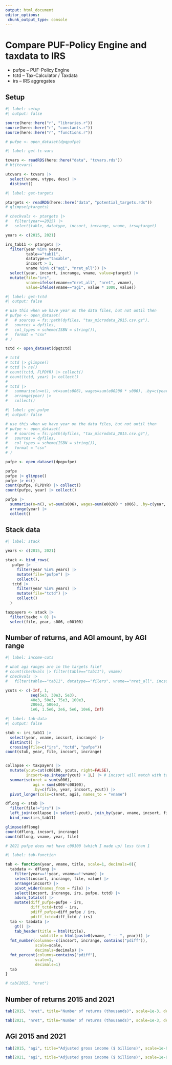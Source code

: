 ```yaml
---
output: html_document
editor_options: 
 chunk_output_type: console
---
```


# Compare PUF-Policy Engine and taxdata to IRS

-   pufpe -- PUF-Policy Engine
-   tctd -- Tax-Calculator / Taxdata
-   irs -- IRS aggregates

## Setup

```r
#| label: setup
#| output: false

source(here::here("r", "libraries.r"))
source(here::here("r", "constants.r"))
source(here::here("r", "functions.r"))

# pufpe <- open_dataset(dpqpufpe)

```


```r
#| label: get-tc-vars

tcvars <- readRDS(here::here("data", "tcvars.rds"))
# ht(tcvars)

utcvars <- tcvars |> 
  select(vname, vtype, desc) |> 
  distinct()

```


```r
#| label: get-targets

ptargets <- readRDS(here::here("data", "potential_targets.rds"))
# glimpse(ptargets)

# checkvals <- ptargets |> 
#   filter(year==2015) |> 
#   select(table, datatype, incsort, incrange, vname, irs=ptarget)

years <- c(2015, 2021)

irs_tab11 <- ptargets |> 
  filter(year %in% years, 
         table=="tab11", 
         datatype=="taxable",
         incsort > 1,
         vname %in% c("agi", "nret_all")) |> 
  select(year, incsort, incrange, vname, value=ptarget) |> 
  mutate(file="irs",
         vname=ifelse(vname=="nret_all", "nret", vname),
         value=ifelse(vname=="agi", value * 1000, value))

```



```r
#| label: get-tctd
#| output: false

# use this when we have year on the data files, but not until then
# pufpe <- open_dataset(
#   # sources = fs::path(dyfiles, "tax_microdata_2015.csv.gz"),
#   sources = dyfiles, 
#   col_types = schema(ISBN = string()),
#   format = "csv"
# )

tctd <- open_dataset(dpqtctd)

# tctd
# tctd |> glimpse()
# tctd |> ns()
# count(tctd, FLPDYR) |> collect()
# count(tctd, year) |> collect()
# 
# tctd |> 
#   summarise(n=n(), wt=sum(s006), wages=sum(e00200 * s006), .by=c(year)) |> 
#   arrange(year) |> 
#   collect()

```


```r
#| label: get-pufpe
#| output: false

# use this when we have year on the data files, but not until then
# pufpe <- open_dataset(
#   # sources = fs::path(dyfiles, "tax_microdata_2015.csv.gz"),
#   sources = dyfiles, 
#   col_types = schema(ISBN = string()),
#   format = "csv"
# )

pufpe <- open_dataset(dpqpufpe)

pufpe
pufpe |> glimpse()
pufpe |> ns()
count(pufpe, FLPDYR) |> collect()
count(pufpe, year) |> collect()

pufpe |> 
  summarise(n=n(), wt=sum(s006), wages=sum(e00200 * s006), .by=c(year, is_tax_filer)) |> 
  arrange(year) |> 
  collect()

```

## Stack data
```r
#| label: stack

years <- c(2015, 2021)

stack <- bind_rows(
   pufpe |>
     filter(year %in% years) |> 
     mutate(file="pufpe") |> 
     collect(),
   tctd |> 
     filter(year %in% years) |> 
     mutate(file="tctd") |> 
     collect()
  )

taxpayers <- stack |> 
  filter(taxbc > 0) |> 
  select(file, year, s006, c00100)


```



## Number of returns, and AGI amount, by AGI range

```r
#| label: income-cuts

# what agi ranges are in the targets file?
# count(checkvals |> filter(table=="tab11"), vname)
# checkvals |> 
#   filter(table=="tab11", datatype=="filers", vname=="nret_all", incsort >1)

ycuts <- c(-Inf, 1, 
           seq(5e3, 30e3, 5e3),
           40e3, 50e3, 75e3, 100e3,
           200e3, 500e3,
           1e6, 1.5e6, 2e6, 5e6, 10e6, Inf)

```


```r
#| label: tab-data
#| output: false

stub <- irs_tab11 |> 
  select(year, vname, incsort, incrange) |> 
  distinct() |> 
  crossing(file=c("irs", "tctd", "pufpe"))
count(stub, year, file, incsort, incrange)


collapse <- taxpayers |>
  mutate(ycut=cut(c00100, ycuts, right=FALSE),
         incsort=as.integer(ycut) + 1L) |> # incsort will match with targets file
  summarise(nret = sum(s006), 
            agi = sum(s006*c00100),
            .by=c(file, year, incsort, ycut)) |>
  pivot_longer(cols=c(nret, agi), names_to = "vname")

dflong <- stub |> 
  filter(file!="irs") |> 
  left_join(collapse |> select(-ycut), join_by(year, vname, incsort, file)) |> 
  bind_rows(irs_tab11)

glimpse(dflong)
count(dflong, incsort, incrange)
count(dflong, vname, year, file)

# 2021 pufpe does not have c00100 (which I made up) less than 1

```


```r
#| label: tab-function

tab <- function(year, vname, title, scale=1, decimals=0){
  tabdata <- dflong |> 
    filter(year==!!year, vname==!!vname) |> 
    select(incsort, incrange, file, value) |> 
    arrange(incsort) |> 
    pivot_wider(names_from = file) |> 
    select(incsort, incrange, irs, pufpe, tctd) |> 
    adorn_totals() |> 
    mutate(diff_pufpe=pufpe - irs,
           diff_tctd=tctd - irs,
           pdiff_pufpe=diff_pufpe / irs,
           pdiff_tctd=diff_tctd / irs)
  tab <- tabdata |>
    gt() |>
    tab_header(title = html(title),
               subtitle = html(paste0(vname, " -- ", year))) |>
  fmt_number(columns=-c(incsort, incrange, contains("pdiff")),
             scale=scale,
             decimals=decimals) |>
  fmt_percent(columns=contains("pdiff"),
             scale=1,
             decimals=1)
  tab
}

# tab(2015, "nret")

```


## Number of returns 2015 and 2021

```r
tab(2015, "nret", title="Number of returns (thousands)", scale=1e-3, decimals=1)

```


```r
tab(2021, "nret", title="Number of returns (thousands)", scale=1e-3, decimals=1)

```


## AGI 2015 and 2021


```r

tab(2015, "agi", title="Adjusted gross income ($ billions)", scale=1e-9, decimals=1)

```


```r
tab(2021, "agi", title="Adjusted gross income ($ billions)", scale=1e-9, decimals=1)

```



